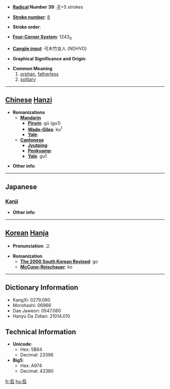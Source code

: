 * '''[[Wiktionary:Chinese radical index| Radical]] Number 39''': [[Wiktionary:Chinese radical index 子|子]]+5 strokes

* '''[[Wiktionary:Chinese total strokes index|Stroke number]]''': [[Wiktionary:Chinese total strokes index 8|8]]

* '''Stroke order''': 

* '''[[Wiktionary:Chinese four corner index|Four-Corner System]]''': 1243<sub>0</sub>

* '''[[Wiktionary:Chinese Cangjie index|Cangjie input]]''': 弓木竹女人 (NDHVO)

* '''Graphical Significance and Origin''': 

* '''Common Meaning'''
*#[[orphan]], [[fatherless]]
*# [[solitary]]


----

== [[Chinese]] [[Hanzi]] ==

* '''Romanizations'''
** '''[[Mandarin]]'''
*** '''[[Pinyin]]''': gū (gu1)
*** '''[[Wade-Giles]]''': ku<sup>1</sup>
*** '''[[Yale]]''': 
** '''[[Cantonese]]'''
*** '''[[Jyutping]]''':
*** '''[[Penkyamp]]''': 
*** '''[[Yale]]''': gu1

* '''Other info''': 

----

==Japanese==
===[[Kanji]]===
{{kanji|on readings=[[こ]] (ko)
|kun readings=[[みなしご]] (minashigo), [[ひとり]] (hitori)
}}

* '''Other info''':  

----

== [[Korean]] [[Hanja]] ==

* '''Pronunciation''': 고

* '''Romanization'''
** '''[[The 2000 South Korean Revised Romanization|The 2000 South Korean Revised]]''': go
** '''[[McCune-Reischauer]]''': ko

----

== Dictionary Information ==

* KangXi: 0279.080
* Morohashi: 06966
* Dae Jaweon: 0547.060
* Hanyu Da Zidian: 21014.010

== Technical Information ==

* '''Unicode''':
** Hex: 5B64
** Decimal: 23396
* '''Big5''':
** Hex: A974
** Decimal: 43380

[[fr:孤]]
[[hu:孤]]